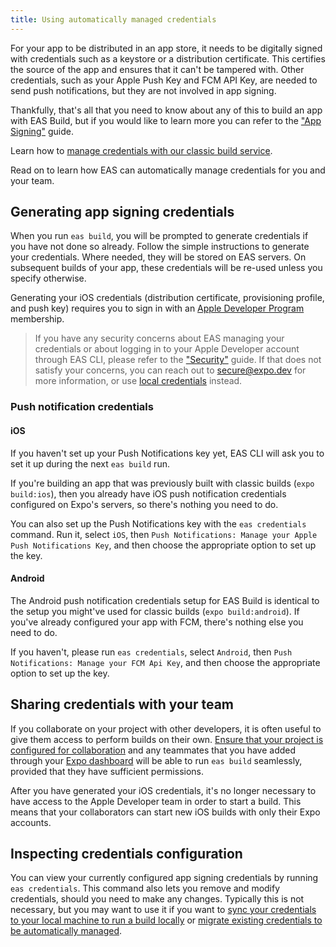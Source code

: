```yaml
---
title: Using automatically managed credentials
---
```



For your app to be distributed in an app store, it needs to be digitally signed with credentials such as a keystore or a distribution certificate. This certifies the source of the app and ensures that it can't be tampered with. Other credentials, such as your Apple Push Key and FCM API Key, are needed to send push notifications, but they are not involved in app signing.

Thankfully, that's all that you need to know about any of this to build an app with EAS Build, but if you would like to learn more you can refer to the ["App Signing"](/app-signing/app-credentials.md) guide.

<ConfigClassic>

Learn how to [manage credentials with our classic build service](/app-signing/app-credentials.md).

</ConfigClassic>

Read on to learn how EAS can automatically manage credentials for you and your team.

## Generating app signing credentials

When you run `eas build`, you will be prompted to generate credentials if you have not done so already. Follow the simple instructions to generate your credentials. Where needed, they will be stored on EAS servers. On subsequent builds of your app, these credentials will be re-used unless you specify otherwise.

Generating your iOS credentials (distribution certificate, provisioning profile, and push key) requires you to sign in with an [Apple Developer Program](https://developer.apple.com/programs) membership.

> If you have any security concerns about EAS managing your credentials or about logging in to your Apple Developer account through EAS CLI, please refer to the ["Security"](/app-signing/security) guide. If that does not satisfy your concerns, you can reach out to [secure@expo.dev](mailto:secure@expo.dev) for more information, or use [local credentials](/app-signing/local-credentials.md) instead.

### Push notification credentials

#### iOS

If you haven't set up your Push Notifications key yet, EAS CLI will ask you to set it up during the next `eas build` run.

If you're building an app that was previously built with classic builds (`expo build:ios`), then you already have iOS push notification credentials configured on Expo's servers, so there's nothing you need to do.

You can also set up the Push Notifications key with the `eas credentials` command. Run it, select `iOS`, then `Push Notifications: Manage your Apple Push Notifications Key`, and then choose the appropriate option to set up the key.

#### Android

The Android push notification credentials setup for EAS Build is identical to the setup you might've used for classic builds (`expo build:android`). If you've already configured your app with FCM, there's nothing else you need to do.

If you haven't, please run `eas credentials`, select `Android`, then `Push Notifications: Manage your FCM Api Key`, and then choose the appropriate option to set up the key.

## Sharing credentials with your team

If you collaborate on your project with other developers, it is often useful to give them access to perform builds on their own. [Ensure that your project is configured for collaboration](/accounts/working-together.md) and any teammates that you have added through your [Expo dashboard](https://expo.dev/) will be able to run `eas build` seamlessly, provided that they have sufficient permissions.

After you have generated your iOS credentials, it's no longer necessary to have access to the Apple Developer team in order to start a build. This means that your collaborators can start new iOS builds with only their Expo accounts.

## Inspecting credentials configuration

You can view your currently configured app signing credentials by running `eas credentials`. This command also lets you remove and modify credentials, should you need to make any changes. Typically this is not necessary, but you may want to use it if you want to [sync your credentials to your local machine to run a build locally](syncing-credentials.md) or [migrate existing credentials to be automatically managed](existing-credentials.md).

